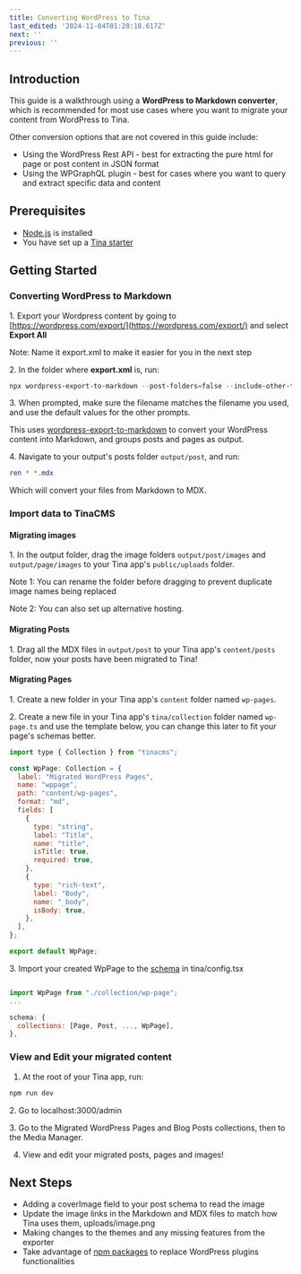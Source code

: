 ```yaml
---
title: Converting WordPress to Tina
last_edited: '2024-11-04T01:28:18.617Z'
next: ''
previous: ''
---
```


## Introduction

This guide is a walkthrough using a **WordPress to Markdown converter**, which is recommended for most use cases where you want to migrate your content from WordPress to Tina.

Other conversion options that are not covered in this guide include:

* Using the WordPress Rest API - best for extracting the pure html for page or post content in JSON format
* Using the WPGraphQL plugin - best for cases where you want to query and extract specific data and content

## Prerequisites

* [Node.js](https://nodejs.org/) is installed
* You have set up a [Tina starter](https://tina.io/docs/introduction/using-starter)

## Getting Started

### Converting WordPress to Markdown

1\. Export your Wordpress content by going to [https://wordpress.com/export/](https://wordpress.com/export/) and select **Export All**

Note: Name it export.xml to make it easier for you in the next step

2\. In the folder where **export.xml** is, run:

```powershell
npx wordpress-export-to-markdown --post-folders=false --include-other-types=true
```

3\. When prompted, make sure the filename matches the filename you used, and use the default values for the other prompts.

This uses [wordpress-export-to-markdown](https://github.com/lonekorean/wordpress-export-to-markdown) to convert your WordPress content into Markdown, and groups posts and pages as output.

4\. Navigate to your output's posts folder `output/post`, and run:

```powershell
ren * *.mdx
```

Which will convert your files from Markdown to MDX.

### Import data to TinaCMS

#### Migrating images

1\. In the output folder, drag the image folders `output/post/images` and `output/page/images` to your Tina app's `public/uploads` folder.

Note 1: You can rename the folder before dragging to prevent duplicate image names being replaced

Note 2: You can also set up alternative hosting.

#### Migrating Posts

1\. Drag all the MDX files in `output/post` to your Tina app's `content/posts` folder, now your posts have been migrated to Tina!

#### Migrating Pages

<WarningCallout body="If you are having trouble with this step, feel free to contact a developer for assistance in the chat, or through one of our community channels." />

1\. Create a new folder in your Tina app's `content` folder named `wp-pages`.

2\. Create a new file in your Tina app's `tina/collection` folder named `wp-page.ts` and use the template below, you can change this later to fit your page's schemas better.

```javascript
import type { Collection } from "tinacms";

const WpPage: Collection = {
  label: "Migrated WordPress Pages",
  name: "wppage",
  path: "content/wp-pages",
  format: "md",
  fields: [
    {
      type: "string",
      label: "Title",
      name: "title",
      isTitle: true,
      required: true,
    },
    {
      type: "rich-text",
      label: "Body",
      name: "_body",
      isBody: true,
    },
  ],
};

export default WpPage;

```

3\. Import your created WpPage to the [schema](https://tina.io/docs/reference/schema) in tina/config.tsx

```javascript

import WpPage from "./collection/wp-page";
...

schema: {
  collections: [Page, Post, ..., WpPage],
},
```

### View and Edit your migrated content

1. At the root of your Tina app, run:

```powershell
npm run dev
```

2\. Go to localhost:3000/admin

3\. Go to the Migrated WordPress Pages and Blog Posts collections, then to the Media Manager.

4. View and edit your migrated posts, pages and images!

## Next Steps

* Adding a coverImage field to your post schema to read the image
* Update the image links in the Markdown and MDX files to match how Tina uses them, uploads/image.png
* Making changes to the themes and any missing features from the exporter
* Take advantage of [npm packages](https://www.npmjs.com/) to replace WordPress plugins functionalities
